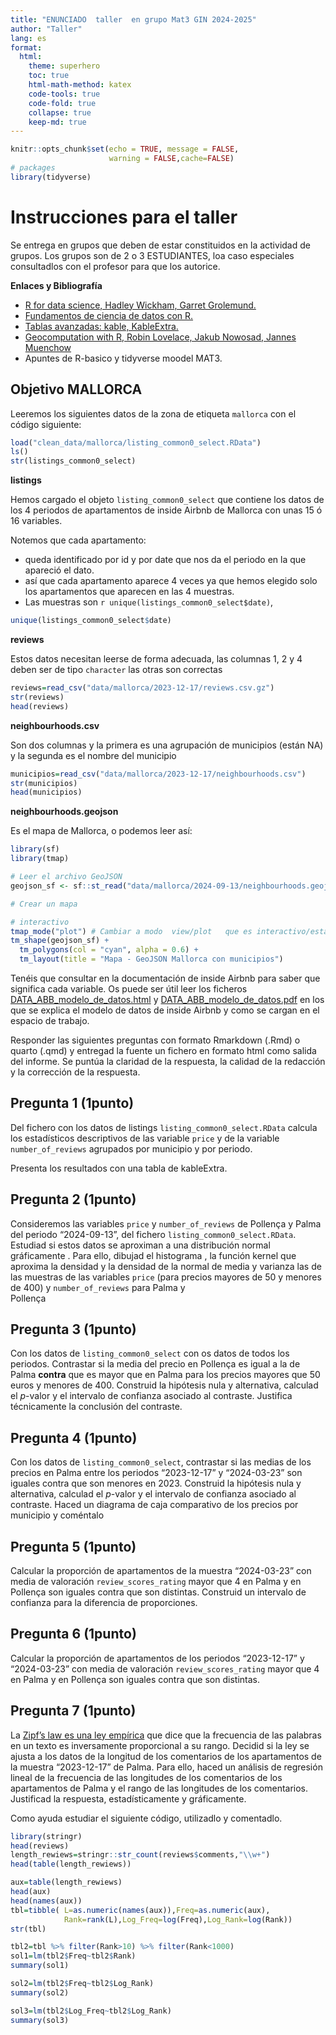 ```yaml
---
title: "ENUNCIADO  taller  en grupo Mat3 GIN 2024-2025"
author: "Taller"
lang: es
format:
  html:
    theme: superhero
    toc: true
    html-math-method: katex
    code-tools: true
    code-fold: true
    collapse: true
    keep-md: true
---
```


```r
knitr::opts_chunk$set(echo = TRUE, message = FALSE,
                      warning = FALSE,cache=FALSE)
# packages
library(tidyverse)
```

# Instrucciones para el taller

Se entrega en grupos que deben de estar constituidos en la actividad de grupos. Los grupos son de 2 o 3 ESTUDIANTES, loa caso especiales consultadlos con el profesor para que los autorice.

**Enlaces y Bibliografía**

-   [R for data science, Hadley Wickham, Garret Grolemund.](https://r4ds.had.co.nz/)
-   [Fundamentos de ciencia de datos con R.](https://cdr-book.github.io/)
-   [Tablas avanzadas: kable, KableExtra.](https://haozhu233.github.io/kableExtra/awesome_table_in_html.html)
-   [Geocomputation with R, Robin Lovelace, Jakub Nowosad, Jannes Muenchow](https://r.geocompx.org/)
-   Apuntes de R-basico y tidyverse moodel MAT3.

## Objetivo MALLORCA

Leeremos los siguientes datos de la zona de etiqueta `mallorca` con el código siguiente:

```r
load("clean_data/mallorca/listing_common0_select.RData")
ls()
str(listings_common0_select)
```

**listings**

Hemos cargado el objeto `listing_common0_select` que contiene los datos de los 4 periodos de apartamentos de inside Airbnb de Mallorca con unas 15 ó 16 variables.

Notemos que cada apartamento:

-   queda identificado por id y por date que nos da el periodo en la que apareció el dato.
-   así que cada apartamento aparece 4 veces ya que hemos elegido solo los apartamentos que aparecen en las 4 muestras.
-   Las muestras son `r unique(listings_common0_select$date)`,

```r
unique(listings_common0_select$date)
```

**reviews**

Estos datos necesitan leerse de forma adecuada, las columnas 1, 2 y 4 deben ser de tipo `character` las otras son correctas

```r
reviews=read_csv("data/mallorca/2023-12-17/reviews.csv.gz")
str(reviews)
head(reviews)
```

**neighbourhoods.csv**

Son dos columnas y la primera es una agrupación de municipios (están NA) y la segunda es el nombre del municipio

```r
municipios=read_csv("data/mallorca/2023-12-17/neighbourhoods.csv")
str(municipios)
head(municipios)
```

**neighbourhoods.geojson**

Es el mapa de Mallorca, o podemos leer así:

```r
library(sf)
library(tmap)

# Leer el archivo GeoJSON
geojson_sf <- sf::st_read("data/mallorca/2024-09-13/neighbourhoods.geojson")

# Crear un mapa

# interactivo
tmap_mode("plot") # Cambiar a modo  view/plot   que es interactivo/estático
tm_shape(geojson_sf) +
  tm_polygons(col = "cyan", alpha = 0.6) +
  tm_layout(title = "Mapa - GeoJSON Mallorca con municipios")
```

Tenéis que consultar en la documentación de inside Airbnb para saber que significa cada variable. Os puede ser útil leer los ficheros [DATA_ABB_modelo_de_datos.html](DATA_ABB_modelo_de_datos.html) y [DATA_ABB_modelo_de_datos.pdf](DATA_ABB_modelo_de_datos.html) en los que se explica el modelo de datos de inside Airbnb y como se cargan en el espacio de trabajo.

Responder las siguientes preguntas con formato Rmarkdown (.Rmd) o quarto (.qmd) y entregad la fuente un fichero en formato html como salida del informe. Se puntúa la claridad de la respuesta, la calidad de la redacción y la corrección de la respuesta.

## Pregunta 1 (**1punto**)

Del fichero con los datos de listings `listing_common0_select.RData` calcula los estadísticos descriptivos de las variable `price` y de la variable `number_of_reviews` agrupados por municipio y por periodo.

Presenta los resultados con una tabla de kableExtra.

## Pregunta 2 (**1punto**)

Consideremos las variables `price` y `number_of_reviews` de Pollença y Palma del periodo "2024-09-13", del fichero `listing_common0_select.RData`. Estudiad si estos datos se aproximan a una distribución normal gráficamente . Para ello, dibujad el histograma , la función kernel que aproxima la densidad y la densidad de la normal de media y varianza las de las muestras de las variables `price` (para precios mayores de 50 y menores de 400) y `number_of_reviews` para Palma y 	
Pollença

## Pregunta 3 (**1punto**)

Con los  datos de `listing_common0_select` con os datos de todos los periodos. Contrastar si la media del precio en Pollença es igual a la de Palma **contra** que es mayor que en Palma para los precios mayores que 50 euros y menores de 400. Construid la hipótesis nula y alternativa, calculad el $p$-valor y el intervalo de confianza asociado al contraste. Justifica técnicamente la conclusión del contraste.

## Pregunta 4 (**1punto**)

Con los  datos de `listing_common0_select`, contrastar si las medias de los precios en Palma entre los periodos "2023-12-17" y "2024-03-23" son iguales contra que son menores en 2023. Construid la hipótesis nula y alternativa, calculad el $p$-valor y el intervalo de confianza asociado al contraste. Haced un diagrama de caja comparativo de los precios por municipio y coméntalo

## Pregunta 5 (**1punto**)

Calcular la proporción de apartamentos de la muestra "2024-03-23" con media de valoración `review_scores_rating` mayor que 4 en Palma y en Pollença son iguales contra que son distintas. Construid un intervalo de confianza para la diferencia de proporciones.

## Pregunta 6 (**1punto**)

Calcular la proporción de apartamentos de los periodos "2023-12-17" y "2024-03-23" con media de valoración `review_scores_rating` mayor que 4 en Palma y en Pollença son iguales contra que son distintas.

## Pregunta 7 (**1punto**)

La [Zipf's law es una ley empírica](https://en.wikipedia.org/wiki/Zipf%27s_law#Word_frequencies_in_natural_languages) que dice que la frecuencia de las palabras en un texto es inversamente proporcional a su rango. Decidid si la ley se ajusta a los datos de la longitud de los comentarios de los apartamentos de la muestra "2023-12-17" de Palma. Para ello, haced un análisis de regresión lineal de la frecuencia de las longitudes de los comentarios de los apartamentos de Palma y el rango de las longitudes de los comentarios. Justificad la respuesta, estadísticamente y gráficamente.

Como ayuda estudiar el siguiente código, utilizadlo y comentadlo.

```r
library(stringr)
head(reviews)
length_rewiews=stringr::str_count(reviews$comments,"\\w+")
head(table(length_rewiews))
```

```r
aux=table(length_rewiews)
head(aux)
head(names(aux))
tbl=tibble( L=as.numeric(names(aux)),Freq=as.numeric(aux),
            Rank=rank(L),Log_Freq=log(Freq),Log_Rank=log(Rank))
str(tbl)
```

```r
tbl2=tbl %>% filter(Rank>10) %>% filter(Rank<1000)
sol1=lm(tbl2$Freq~tbl2$Rank)
summary(sol1)

sol2=lm(tbl2$Freq~tbl2$Log_Rank)
summary(sol2)

sol3=lm(tbl2$Log_Freq~tbl2$Log_Rank)
summary(sol3)
```
